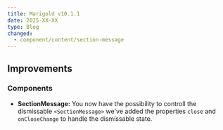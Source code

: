 ```yaml
---
title: Marigold v10.1.1
date: 2025-XX-XX
type: Blog
changed:
  - component/content/section-message
---
```




## Improvements

### Components

- **SectionMessage:** You now have the possibility to controll the dismissable `<SectionMessage>` we've added the properties `close` and `onCloseChange` to handle the dismissable state. 

